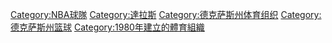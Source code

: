 {{Cat main|達拉斯独行侠}}
{{Commons cat|Dallas Mavericks}}

[[Category:NBA球隊|Category:NBA球隊]]
[[Category:達拉斯|Category:達拉斯]]
[[Category:德克萨斯州体育组织|Category:德克萨斯州体育组织]]
[[Category:德克萨斯州篮球|Category:德克萨斯州篮球]]
[[Category:1980年建立的體育組織|Category:1980年建立的體育組織]]